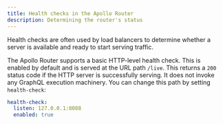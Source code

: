 ```yaml
---
title: Health checks in the Apollo Router
description: Determining the router's status
---
```


Health checks are often used by load balancers to determine whether a server is available and ready to start serving traffic.

The Apollo Router supports a basic HTTP-level health check. This is enabled by default and is served at the URL path `/live`. This returns a `200` status code if the HTTP server is successfully serving. It does not invoke any GraphQL execution machinery.
You can change this path by setting `health-check`:
```yaml title="router.yaml"
health-check:
  listen: 127.0.0.1:8088
  enabled: true
```
